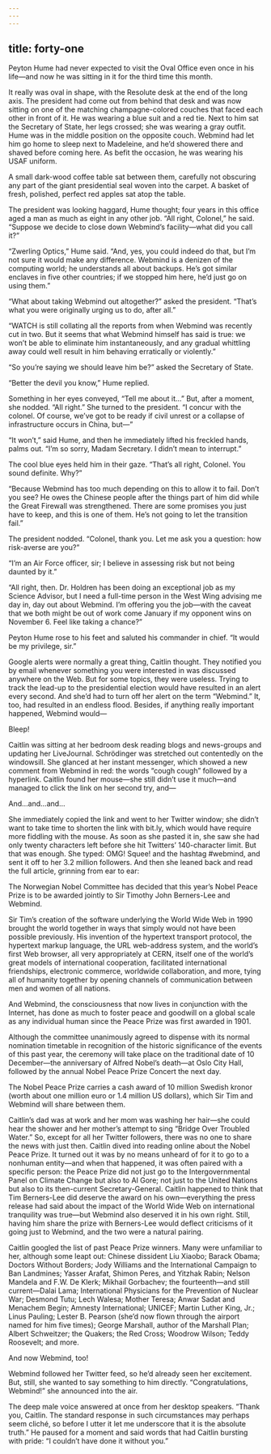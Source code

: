 ```yaml
---
---
---
```

title: forty-one
---







Peyton Hume had never expected to visit the Oval Office even once in his life—and now he was sitting in it for the third time this month.

It really was oval in shape, with the Resolute desk at the end of the long axis. The president had come out from behind that desk and was now sitting on one of the matching champagne-colored couches that faced each other in front of it. He was wearing a blue suit and a red tie. Next to him sat the Secretary of State, her legs crossed; she was wearing a gray outfit. Hume was in the middle position on the opposite couch. Webmind had let him go home to sleep next to Madeleine, and he’d showered there and shaved before coming here. As befit the occasion, he was wearing his USAF uniform.

A small dark-wood coffee table sat between them, carefully not obscuring any part of the giant presidential seal woven into the carpet. A basket of fresh, polished, perfect red apples sat atop the table.

The president was looking haggard, Hume thought; four years in this office aged a man as much as eight in any other job. “All right, Colonel,” he said. “Suppose we decide to close down Webmind’s facility—what did you call it?”

“Zwerling Optics,” Hume said. “And, yes, you could indeed do that, but I’m not sure it would make any difference. Webmind is a denizen of the computing world; he understands all about backups. He’s got similar enclaves in five other countries; if we stopped him here, he’d just go on using them.”

“What about taking Webmind out altogether?” asked the president. “That’s what you were originally urging us to do, after all.”

“WATCH is still collating all the reports from when Webmind was recently cut in two. But it seems that what Webmind himself has said is true: we won’t be able to eliminate him instantaneously, and any gradual whittling away could well result in him behaving erratically or violently.”

“So you’re saying we should leave him be?” asked the Secretary of State.

“Better the devil you know,” Hume replied.

Something in her eyes conveyed, “Tell me about it…” But, after a moment, she nodded. “All right.” She turned to the president. “I concur with the colonel. Of course, we’ve got to be ready if civil unrest or a collapse of infrastructure occurs in China, but—”

“It won’t,” said Hume, and then he immediately lifted his freckled hands, palms out. “I’m so sorry, Madam Secretary. I didn’t mean to interrupt.”

The cool blue eyes held him in their gaze. “That’s all right, Colonel. You sound definite. Why?”

“Because Webmind has too much depending on this to allow it to fail. Don’t you see? He owes the Chinese people after the things part of him did while the Great Firewall was strengthened. There are some promises you just have to keep, and this is one of them. He’s not going to let the transition fail.”

The president nodded. “Colonel, thank you. Let me ask you a question: how risk-averse are you?”

“I’m an Air Force officer, sir; I believe in assessing risk but not being daunted by it.”

“All right, then. Dr. Holdren has been doing an exceptional job as my Science Advisor, but I need a full-time person in the West Wing advising me day in, day out about Webmind. I’m offering you the job—with the caveat that we both might be out of work come January if my opponent wins on November 6. Feel like taking a chance?”

Peyton Hume rose to his feet and saluted his commander in chief. “It would be my privilege, sir.”

Google alerts were normally a great thing, Caitlin thought. They notified you by email whenever something you were interested in was discussed anywhere on the Web. But for some topics, they were useless. Trying to track the lead-up to the presidential election would have resulted in an alert every second. And she’d had to turn off her alert on the term “Webmind.” It, too, had resulted in an endless flood. Besides, if anything really important happened, Webmind would—

Bleep!

Caitlin was sitting at her bedroom desk reading blogs and news-groups and updating her LiveJournal. Schrödinger was stretched out contentedly on the windowsill. She glanced at her instant messenger, which showed a new comment from Webmind in red: the words “cough cough” followed by a hyperlink. Caitlin found her mouse—she still didn’t use it much—and managed to click the link on her second try, and—

And…and…and…

She immediately copied the link and went to her Twitter window; she didn’t want to take time to shorten the link with bit.ly, which would have require more fiddling with the mouse. As soon as she pasted it in, she saw she had only twenty characters left before she hit Twitters’ 140-character limit. But that was enough. She typed: OMG! Squee! and the hashtag #webmind, and sent it off to her 3.2 million followers. And then she leaned back and read the full article, grinning from ear to ear:

The Norwegian Nobel Committee has decided that this year’s Nobel Peace Prize is to be awarded jointly to Sir Timothy John Berners-Lee and Webmind.

Sir Tim’s creation of the software underlying the World Wide Web in 1990 brought the world together in ways that simply would not have been possible previously. His invention of the hypertext transport protocol, the hypertext markup language, the URL web-address system, and the world’s first Web browser, all very appropriately at CERN, itself one of the world’s great models of international cooperation, facilitated international friendships, electronic commerce, worldwide collaboration, and more, tying all of humanity together by opening channels of communication between men and women of all nations.

And Webmind, the consciousness that now lives in conjunction with the Internet, has done as much to foster peace and goodwill on a global scale as any individual human since the Peace Prize was first awarded in 1901.

Although the committee unanimously agreed to dispense with its normal nomination timetable in recognition of the historic significance of the events of this past year, the ceremony will take place on the traditional date of 10 December—the anniversary of Alfred Nobel’s death—at Oslo City Hall, followed by the annual Nobel Peace Prize Concert the next day.

The Nobel Peace Prize carries a cash award of 10 million Swedish kronor (worth about one million euro or 1.4 million US dollars), which Sir Tim and Webmind will share between them.



Caitlin’s dad was at work and her mom was washing her hair—she could hear the shower and her mother’s attempt to sing “Bridge Over Troubled Water.” So, except for all her Twitter followers, there was no one to share the news with just then. Caitlin dived into reading online about the Nobel Peace Prize. It turned out it was by no means unheard of for it to go to a nonhuman entity—and when that happened, it was often paired with a specific person: the Peace Prize did not just go to the Intergovernmental Panel on Climate Change but also to Al Gore; not just to the United Nations but also to its then-current Secretary-General. Caitlin happened to think that Tim Berners-Lee did deserve the award on his own—everything the press release had said about the impact of the World Wide Web on international tranquility was true—but Webmind also deserved it in his own right. Still, having him share the prize with Berners-Lee would deflect criticisms of it going just to Webmind, and the two were a natural pairing.

Caitlin googled the list of past Peace Prize winners. Many were unfamiliar to her, although some leapt out: Chinese dissident Liu Xiaobo; Barack Obama; Doctors Without Borders; Jody Williams and the International Campaign to Ban Landmines; Yasser Arafat, Shimon Peres, and Yitzhak Rabin; Nelson Mandela and F.W. De Klerk; Mikhail Gorbachev; the fourteenth—and still current—Dalai Lama; International Physicians for the Prevention of Nuclear War; Desmond Tutu; Lech Walesa; Mother Teresa; Anwar Sadat and Menachem Begin; Amnesty International; UNICEF; Martin Luther King, Jr.; Linus Pauling; Lester B. Pearson (she’d now flown through the airport named for him five times); George Marshall, author of the Marshall Plan; Albert Schweitzer; the Quakers; the Red Cross; Woodrow Wilson; Teddy Roosevelt; and more.

And now Webmind, too!

Webmind followed her Twitter feed, so he’d already seen her excitement. But, still, she wanted to say something to him directly. “Congratulations, Webmind!” she announced into the air.

The deep male voice answered at once from her desktop speakers. “Thank you, Caitlin. The standard response in such circumstances may perhaps seem cliché, so before I utter it let me underscore that it is the absolute truth.” He paused for a moment and said words that had Caitlin bursting with pride: “I couldn’t have done it without you.”